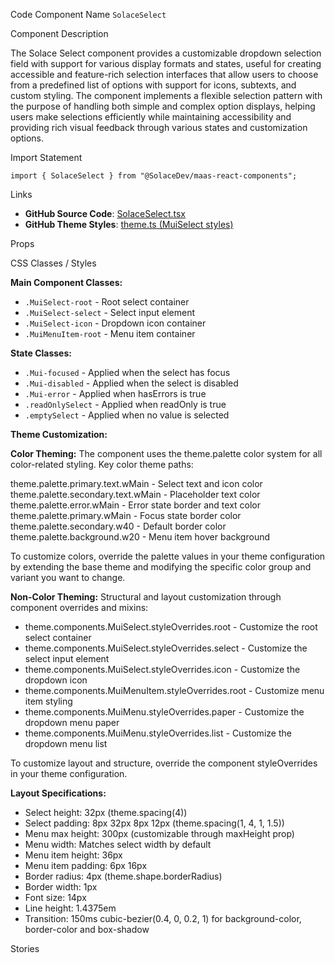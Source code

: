 
<Meta of={SolaceSelectStories} />

<Title>Select</Title>

<Description of={SolaceSelectStories} />

<Subtitle>Code Component Name</Subtitle>
`SolaceSelect`

<Subtitle>Component Description</Subtitle>

The Solace Select component provides a customizable dropdown selection field with support for various display formats and states, useful for creating accessible and feature-rich selection interfaces that allow users to choose from a predefined list of options with support for icons, subtexts, and custom styling. The component implements a flexible selection pattern with the purpose of handling both simple and complex option displays, helping users make selections efficiently while maintaining accessibility and providing rich visual feedback through various states and customization options.

<Subtitle>Import Statement</Subtitle>

```tsx
import { SolaceSelect } from "@SolaceDev/maas-react-components";
```

<Subtitle>Links</Subtitle>

- **GitHub Source Code**: [SolaceSelect.tsx](https://github.com/SolaceDev/maas-react-components/blob/main/src/components/form/SolaceSelect.tsx)
- **GitHub Theme Styles**: <a href="https://github.com/SolaceDev/maas-react-components/blob/main/src/resources/theme.ts#:~:text=MuiSelect" target="_blank">theme.ts (MuiSelect styles)</a>

<Subtitle>Props</Subtitle>

<ArgTypes of={SolaceSelectStories} />

<Subtitle>CSS Classes / Styles</Subtitle>

**Main Component Classes:**

- `.MuiSelect-root` - Root select container
- `.MuiSelect-select` - Select input element
- `.MuiSelect-icon` - Dropdown icon container
- `.MuiMenuItem-root` - Menu item container

**State Classes:**

- `.Mui-focused` - Applied when the select has focus
- `.Mui-disabled` - Applied when the select is disabled
- `.Mui-error` - Applied when hasErrors is true
- `.readOnlySelect` - Applied when readOnly is true
- `.emptySelect` - Applied when no value is selected

**Theme Customization:**

**Color Theming:**
The component uses the theme.palette color system for all color-related styling. Key color theme paths:

<div style={{ display: "flex", alignItems: "center", margin: "8px 0" }}>
	<div
		style={{
			width: "16px",
			height: "16px",
			backgroundColor: "#273749",
			border: "1px solid rgba(0,0,0,0.2)",
			borderRadius: "3px",
			marginRight: "8px"
		}}
	></div>
	<span>theme.palette.primary.text.wMain - Select text and icon color</span>
</div>
<div style={{ display: "flex", alignItems: "center", margin: "8px 0" }}>
	<div
		style={{
			width: "16px",
			height: "16px",
			backgroundColor: "#647481",
			border: "1px solid rgba(0,0,0,0.2)",
			borderRadius: "3px",
			marginRight: "8px"
		}}
	></div>
	<span>theme.palette.secondary.text.wMain - Placeholder text color</span>
</div>
<div style={{ display: "flex", alignItems: "center", margin: "8px 0" }}>
	<div
		style={{
			width: "16px",
			height: "16px",
			backgroundColor: "#E94C4E",
			border: "1px solid rgba(0,0,0,0.2)",
			borderRadius: "3px",
			marginRight: "8px"
		}}
	></div>
	<span>theme.palette.error.wMain - Error state border and text color</span>
</div>
<div style={{ display: "flex", alignItems: "center", margin: "8px 0" }}>
	<div
		style={{
			width: "16px",
			height: "16px",
			backgroundColor: "#015B82",
			border: "1px solid rgba(0,0,0,0.2)",
			borderRadius: "3px",
			marginRight: "8px"
		}}
	></div>
	<span>theme.palette.primary.wMain - Focus state border color</span>
</div>
<div style={{ display: "flex", alignItems: "center", margin: "8px 0" }}>
	<div
		style={{
			width: "16px",
			height: "16px",
			backgroundColor: "#CFD3D9",
			border: "1px solid rgba(0,0,0,0.2)",
			borderRadius: "3px",
			marginRight: "8px"
		}}
	></div>
	<span>theme.palette.secondary.w40 - Default border color</span>
</div>
<div style={{ display: "flex", alignItems: "center", margin: "8px 0" }}>
	<div
		style={{
			width: "16px",
			height: "16px",
			backgroundColor: "#F7F8F9",
			border: "1px solid rgba(0,0,0,0.2)",
			borderRadius: "3px",
			marginRight: "8px"
		}}
	></div>
	<span>theme.palette.background.w20 - Menu item hover background</span>
</div>

To customize colors, override the palette values in your theme configuration by extending the base theme and modifying the specific color group and variant you want to change.

**Non-Color Theming:**
Structural and layout customization through component overrides and mixins:

- theme.components.MuiSelect.styleOverrides.root - Customize the root select container
- theme.components.MuiSelect.styleOverrides.select - Customize the select input element
- theme.components.MuiSelect.styleOverrides.icon - Customize the dropdown icon
- theme.components.MuiMenuItem.styleOverrides.root - Customize menu item styling
- theme.components.MuiMenu.styleOverrides.paper - Customize the dropdown menu paper
- theme.components.MuiMenu.styleOverrides.list - Customize the dropdown menu list

To customize layout and structure, override the component styleOverrides in your theme configuration.

**Layout Specifications:**

- Select height: 32px (theme.spacing(4))
- Select padding: 8px 32px 8px 12px (theme.spacing(1, 4, 1, 1.5))
- Menu max height: 300px (customizable through maxHeight prop)
- Menu width: Matches select width by default
- Menu item height: 36px
- Menu item padding: 6px 16px
- Border radius: 4px (theme.shape.borderRadius)
- Border width: 1px
- Font size: 14px
- Line height: 1.4375em
- Transition: 150ms cubic-bezier(0.4, 0, 0.2, 1) for background-color, border-color and box-shadow

<Subtitle>Stories</Subtitle>

<CustomStories />
